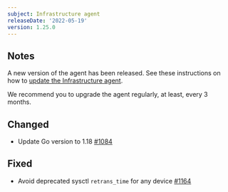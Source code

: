 ```yaml
---
subject: Infrastructure agent
releaseDate: '2022-05-19'
version: 1.25.0
---
```


## Notes

A new version of the agent has been released. See these instructions on how to [update the Infrastructure agent](https://docs.newrelic.com/docs/infrastructure/install-configure-manage-infrastructure/update-or-uninstall/update-infrastructure-agent).

We recommend you to upgrade the agent regularly, at least, every 3 months.

## Changed

* Update Go version to 1.18 [#1084](https://github.com/newrelic/infrastructure-agent/pull/1084)

## Fixed

* Avoid deprecated sysctl `retrans_time` for any device [#1164](https://github.com/newrelic/infrastructure-agent/pull/1164)
